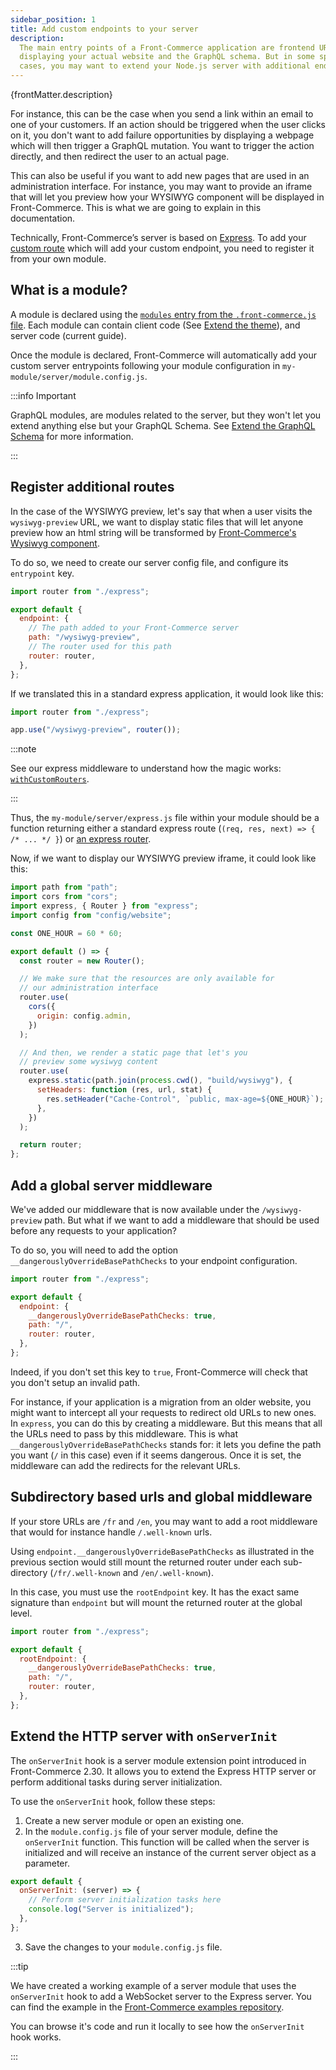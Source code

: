 ```yaml
---
sidebar_position: 1
title: Add custom endpoints to your server
description:
  The main entry points of a Front-Commerce application are frontend URLs
  displaying your actual website and the GraphQL schema. But in some specific
  cases, you may want to extend your Node.js server with additional endpoints.
---
```


<p>{frontMatter.description}</p>

For instance, this can be the case when you send a link within an email to one
of your customers. If an action should be triggered when the user clicks on it,
you don't want to add failure opportunities by displaying a webpage which will
then trigger a GraphQL mutation. You want to trigger the action directly, and
then redirect the user to an actual page.

This can also be useful if you want to add new pages that are used in an
administration interface. For instance, you may want to provide an iframe that
will let you preview how your WYSIWYG component will be displayed in
Front-Commerce. This is what we are going to explain in this documentation.

Technically, Front-Commerce’s server is based on
[Express](http://expressjs.com/). To add your
[custom route](https://expressjs.com/en/guide/routing.html) which will add your
custom endpoint, you need to register it from your own module.

## What is a module?

A module is declared using the
[`modules` entry from the `.front-commerce.js` file](/docs/2.x/reference/front-commerce-js#modules).
Each module can contain client code (See
[Extend the theme](/docs/2.x/essentials/extend-the-theme)), and server code
(current guide).

Once the module is declared, Front-Commerce will automatically add your custom
server entrypoints following your module configuration in
`my-module/server/module.config.js`.

:::info Important

GraphQL modules, are modules related to the server, but they won't let you
extend anything else but your GraphQL Schema. See
[Extend the GraphQL Schema](/docs/2.x/essentials/extend-the-graphql-schema) for
more information.

:::

## Register additional routes

In the case of the WYSIWYG preview, let's say that when a user visits the
`wysiwyg-preview` URL, we want to display static files that will let anyone
preview how an html string will be transformed by
[Front-Commerce's Wysiwyg component](/docs/2.x/advanced/theme/wysiwyg/).

To do so, we need to create our server config file, and configure its
`entrypoint` key.

```js title="my-module/server/module.config.js"
import router from "./express";

export default {
  endpoint: {
    // The path added to your Front-Commerce server
    path: "/wysiwyg-preview",
    // The router used for this path
    router: router,
  },
};
```

If we translated this in a standard express application, it would look like
this:

```js
import router from "./express";

app.use("/wysiwyg-preview", router());
```

:::note

See our express middleware to understand how the magic works:
[`withCustomRouters`](https://gitlab.blackswift.cloud/front-commerce/front-commerce/blob/daade2b43df41d4a387a04fe87f432afc1f7208b/src/server/express/withCustomRouters.js#L23).

:::

Thus, the `my-module/server/express.js` file within your module should be a
function returning either a standard express route
(`(req, res, next) => { /* ... */ }`) or
[an express router](https://expressjs.com/en/api.html#router).

Now, if we want to display our WYSIWYG preview iframe, it could look like this:

```js title="my-module/server/express/index.js"
import path from "path";
import cors from "cors";
import express, { Router } from "express";
import config from "config/website";

const ONE_HOUR = 60 * 60;

export default () => {
  const router = new Router();

  // We make sure that the resources are only available for
  // our administration interface
  router.use(
    cors({
      origin: config.admin,
    })
  );

  // And then, we render a static page that let's you
  // preview some wysiwyg content
  router.use(
    express.static(path.join(process.cwd(), "build/wysiwyg"), {
      setHeaders: function (res, url, stat) {
        res.setHeader("Cache-Control", `public, max-age=${ONE_HOUR}`);
      },
    })
  );

  return router;
};
```

## Add a global server middleware

We've added our middleware that is now available under the `/wysiwyg-preview`
path. But what if we want to add a middleware that should be used before any
requests to your application?

To do so, you will need to add the option `__dangerouslyOverrideBasePathChecks`
to your endpoint configuration.

```js title="my-module/server/module.config.js"
import router from "./express";

export default {
  endpoint: {
    __dangerouslyOverrideBasePathChecks: true,
    path: "/",
    router: router,
  },
};
```

Indeed, if you don't set this key to `true`, Front-Commerce will check that you
don't setup an invalid path.

For instance, if your application is a migration from an older website, you
might want to intercept all your requests to redirect old URLs to new ones. In
`express`, you can do this by creating a middleware. But this means that all the
URLs need to pass by this middleware. This is what
`__dangerouslyOverrideBasePathChecks` stands for: it lets you define the path
you want (`/` in this case) even if it seems dangerous. Once it is set, the
middleware can add the redirects for the relevant URLs.

## Subdirectory based urls and global middleware

If your store URLs are `/fr` and `/en`, you may want to add a root middleware
that would for instance handle `/.well-known` urls.

Using `endpoint.__dangerouslyOverrideBasePathChecks` as illustrated in the
previous section would still mount the returned router under each sub-directory
(`/fr/.well-known` and `/en/.well-known`).

In this case, you must use the `rootEndpoint` key. It has the exact same
signature than `endpoint` but will mount the returned router at the global
level.

```js title="my-module/server/module.config.js"
import router from "./express";

export default {
  rootEndpoint: {
    __dangerouslyOverrideBasePathChecks: true,
    path: "/",
    router: router,
  },
};
```

## Extend the HTTP server with `onServerInit`

<SinceVersion tag="2.30" />

The `onServerInit` hook is a server module extension point introduced in
Front-Commerce 2.30. It allows you to extend the Express HTTP server or perform
additional tasks during server initialization.

To use the `onServerInit` hook, follow these steps:

1. Create a new server module or open an existing one.
2. In the `module.config.js` file of your server module, define the
   `onServerInit` function. This function will be called when the server is
   initialized and will receive an instance of the current server object as a
   parameter.

```js title="my-module/server/module.config.js"
export default {
  onServerInit: (server) => {
    // Perform server initialization tasks here
    console.log("Server is initialized");
  },
};
```

3. Save the changes to your `module.config.js` file.

:::tip

We have created a working example of a server module that uses the
`onServerInit` hook to add a WebSocket server to the Express server. You can
find the example in the
[Front-Commerce examples repository](https://github.com/front-commerce/examples).

You can browse it's code and run it locally to see how the `onServerInit` hook
works.

:::
